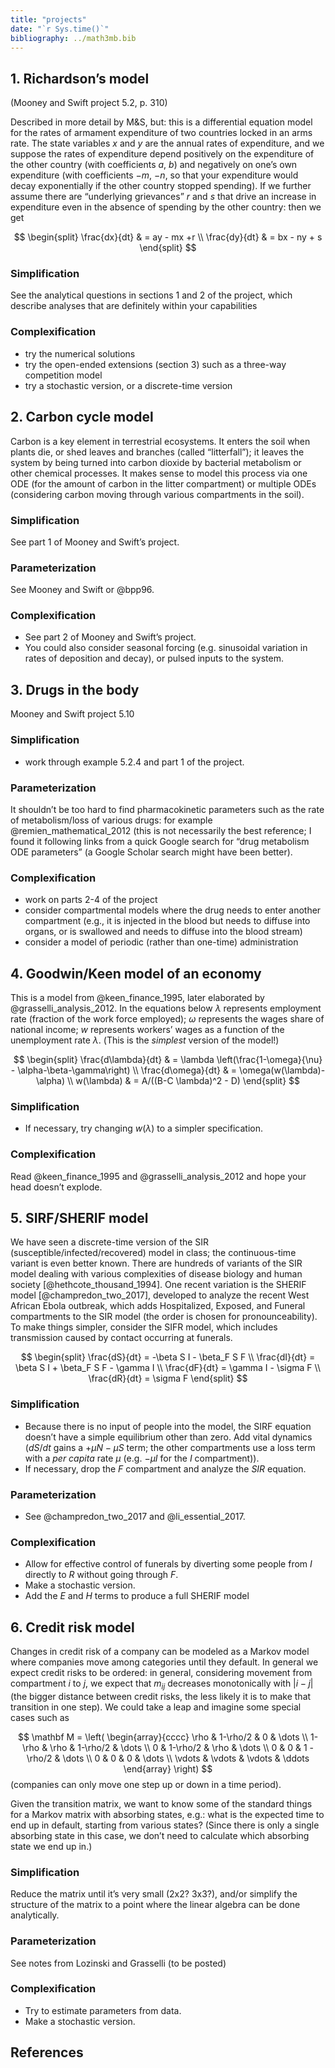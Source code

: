 ```yaml
---
title: "projects"
date: "`r Sys.time()`"
bibliography: ../math3mb.bib
---
```


## 1. Richardson's model

(Mooney and Swift project 5.2, p. 310)

Described in more detail by M&S, but: this is a differential
equation model for the rates of armament expenditure of two
countries locked in an arms rate. The state variables
$x$ and $y$ are the annual
rates of expenditure, and
we suppose the rates of expenditure depend
positively on the expenditure of the other country
(with coefficients $a$, $b$) and negatively
on one's own expenditure (with coefficients
$-m$, $-n$, so that your expenditure would decay
exponentially if the other country stopped spending).
If we further assume there are "underlying grievances"
$r$ and $s$ that drive
an increase in expenditure even in the absence of spending by
the other country: then we get

$$
\begin{split}
\frac{dx}{dt} & = ay - mx +r \\
\frac{dy}{dt} & = bx - ny + s
\end{split}
$$

### Simplification

See the analytical questions in
sections 1 and 2 of the project, which describe analyses
that are definitely within your capabilities

### Complexification

- try the numerical solutions
- try the open-ended extensions (section 3) such as a
three-way competition model
- try a stochastic version, or a discrete-time version

## 2. Carbon cycle model

Carbon is a key element in terrestrial ecosystems. It enters
the soil when plants die, or shed leaves and branches
(called "litterfall"); it leaves the system by being
turned into carbon dioxide by bacterial metabolism or
other chemical processes. It makes sense to model this
process via one ODE (for the amount of carbon in the litter
compartment) or multiple ODEs (considering carbon
moving through various compartments in the soil).

### Simplification

See part 1 of Mooney and Swift's project.

### Parameterization

See Mooney and Swift or @bpp96.

### Complexification

- See part 2 of Mooney and Swift's project.
- You could also consider seasonal forcing (e.g. sinusoidal
variation in rates of deposition and decay), or pulsed inputs
to the system.

## 3. Drugs in the body

Mooney and Swift project 5.10

### Simplification

- work through example 5.2.4 and part 1 of the project.

### Parameterization

It shouldn't be too hard to find pharmacokinetic parameters
such as the rate of metabolism/loss of various drugs: for
example @remien_mathematical_2012 (this is not necessarily
the best reference; I found it following links from a
quick Google search for "drug metabolism ODE parameters" (a
Google Scholar search might have been better).

### Complexification

- work on parts 2-4 of the project
- consider compartmental models where the drug needs to enter
another compartment (e.g., it is injected in the blood but needs
to diffuse into organs, or is swallowed and needs to diffuse into
the blood stream)
- consider a model of periodic (rather than one-time) administration

## 4. Goodwin/Keen model of an economy

This is a model from @keen_finance_1995, later elaborated by @grasselli_analysis_2012. In the equations below $\lambda$ represents employment rate
(fraction of the work force employed); $\omega$ represents the wages share of national income; $w$ represents workers' wages as a function of the unemployment rate $\lambda$. (This is the *simplest* version of the model!)

$$
\begin{split}
\frac{d\lambda}{dt} & = \lambda \left(\frac{1-\omega}{\nu} - \alpha-\beta-\gamma\right) \\
\frac{d\omega}{dt} & = \omega(w(\lambda)-\alpha) \\
w(\lambda) & = A/((B-C \lambda)^2 - D)
\end{split}
$$

### Simplification

- If necessary, try changing $w(\lambda)$ to a simpler specification.

### Complexification

Read @keen_finance_1995 and @grasselli_analysis_2012 and hope your head doesn't explode.

## 5. SIRF/SHERIF model

We have seen a discrete-time version of the SIR (susceptible/infected/recovered) model in class; the continuous-time variant is even better known. There are hundreds of variants of the SIR model dealing with various complexities of disease biology and human society [@hethcote_thousand_1994]. One recent variation is the SHERIF model [@champredon_two_2017], developed to analyze the recent West African Ebola outbreak, which adds Hospitalized, Exposed, and Funeral compartments to the SIR model (the order is chosen for pronounceability). To make things simpler, consider the SIFR model, which includes transmission caused by contact occurring at funerals.

$$
\begin{split}
\frac{dS}{dt} = -\beta S I - \beta_F S F \\
\frac{dI}{dt} = \beta S I + \beta_F S F - \gamma I \\
\frac{dF}{dt} = \gamma I - \sigma F \\
\frac{dR}{dt} = \sigma F 
\end{split}
$$

### Simplification

- Because there is no input of people into the model, the SIRF equation doesn't have a simple equilibrium other than zero. Add vital dynamics ($dS/dt$ gains a $+\mu N - \mu S$ term; the other compartments use a loss term with a *per capita* rate $\mu$ (e.g. $-\mu I$ for the $I$ compartment)).
- If necessary, drop the $F$ compartment and analyze the $SIR$ equation.

### Parameterization

- See @champredon_two_2017 and @li_essential_2017.

### Complexification

- Allow for effective control of funerals by diverting some people from $I$ directly to $R$ without going through $F$.
- Make a stochastic version.
- Add the $E$ and $H$ terms to produce a full SHERIF model

## 6. Credit risk model

Changes in credit risk of a company can be modeled as a Markov model where companies move among categories until they default. In general we expect credit risks to be ordered: in general, considering movement from compartment $i$ to $j$, we expect that $m_{ij}$ decreases monotonically with $|i-j|$ (the bigger distance between credit risks, the less likely it is to make that transition in one step). We could take a leap and imagine some special cases such as

$$
\mathbf M = \left( \begin{array}{cccc}
\rho   & 1-\rho/2 &      0    & \dots \\
1-\rho & \rho     & 1-\rho/2  & \dots \\
0      & 1-\rho/2 &    \rho   & \dots \\
0      &   0      & 1 -\rho/2 & \dots \\
0      &   0      &     0     & \dots \\
\vdots & \vdots   & \vdots    & \ddots
\end{array} \right)
$$
(companies can only move one step up or down in a time period).

Given the transition matrix, we want to know some of the standard
things for a Markov matrix with absorbing states, e.g.: what
is the expected time to end up in default, starting from various states?
(Since there is only a single absorbing state in this case,
we don't need to calculate which absorbing state we end up in.)

### Simplification

Reduce the matrix until it's very small (2x2? 3x3?), and/or simplify
the structure of the matrix to a point where the linear algebra
can be done analytically.

### Parameterization

See notes from Lozinski and Grasselli (to be posted)

### Complexification

- Try to estimate parameters from data.
- Make a stochastic version.


## References
